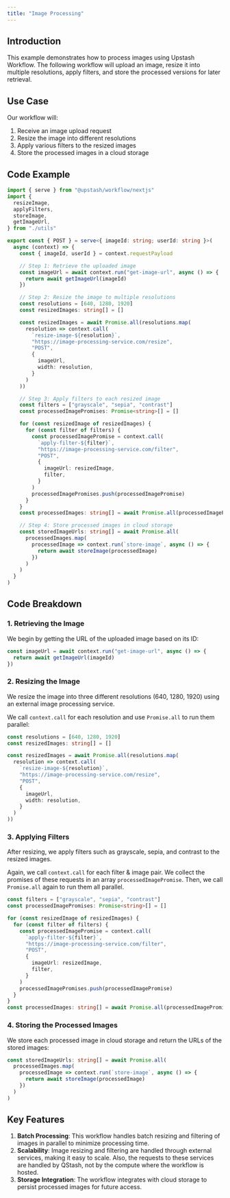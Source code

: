```yaml
---
title: "Image Processing"
---
```


## Introduction

This example demonstrates how to process images using Upstash Workflow. The following workflow will upload an image, resize it into multiple resolutions, apply filters, and store the processed versions for later retrieval.

## Use Case

Our workflow will:

1. Receive an image upload request
2. Resize the image into different resolutions
3. Apply various filters to the resized images
4. Store the processed images in a cloud storage

## Code Example

```typescript
import { serve } from "@upstash/workflow/nextjs"
import {
  resizeImage,
  applyFilters,
  storeImage,
  getImageUrl,
} from "./utils"

export const { POST } = serve<{ imageId: string; userId: string }>(
  async (context) => {
    const { imageId, userId } = context.requestPayload

    // Step 1: Retrieve the uploaded image
    const imageUrl = await context.run("get-image-url", async () => {
      return await getImageUrl(imageId)
    })

    // Step 2: Resize the image to multiple resolutions
    const resolutions = [640, 1280, 1920]
    const resizedImages: string[] = []

    const resizedImages = await Promise.all(resolutions.map(
      resolution => context.call(
        `resize-image-${resolution}`,
        "https://image-processing-service.com/resize",
        "POST",
        {
          imageUrl,
          width: resolution,
        }
      )
    ))

    // Step 3: Apply filters to each resized image
    const filters = ["grayscale", "sepia", "contrast"]
    const processedImagePromises: Promise<string>[] = []

    for (const resizedImage of resizedImages) {
      for (const filter of filters) {
        const processedImagePromise = context.call(
          `apply-filter-${filter}`,
          "https://image-processing-service.com/filter",
          "POST",
          {
            imageUrl: resizedImage,
            filter,
          }
        )
        processedImagePromises.push(processedImagePromise)
      }
    }
    const processedImages: string[] = await Promise.all(processedImagePromises)

    // Step 4: Store processed images in cloud storage
    const storedImageUrls: string[] = await Promise.all(
      processedImages.map(
        processedImage => context.run(`store-image`, async () => {
          return await storeImage(processedImage)
        })
      )
    )
  }
)
```

## Code Breakdown

### 1. Retrieving the Image

We begin by getting the URL of the uploaded image based on its ID:

```typescript
const imageUrl = await context.run("get-image-url", async () => {
  return await getImageUrl(imageId)
})
```

### 2. Resizing the Image

We resize the image into three different resolutions (640, 1280, 1920) using an external image processing service.

We call `context.call` for each resolution and use `Promise.all` to run them parallel:

```typescript
const resolutions = [640, 1280, 1920]
const resizedImages: string[] = []

const resizedImages = await Promise.all(resolutions.map(
  resolution => context.call(
    `resize-image-${resolution}`,
    "https://image-processing-service.com/resize",
    "POST",
    {
      imageUrl,
      width: resolution,
    }
  )
))
```

### 3. Applying Filters

After resizing, we apply filters such as grayscale, sepia, and contrast to the resized images.

Again, we call `context.call` for each filter & image pair. We collect the promises of these requests in an array `processedImagePromise`. Then, we call `Promise.all` again to run them all parallel.

```typescript
const filters = ["grayscale", "sepia", "contrast"]
const processedImagePromises: Promise<string>[] = []

for (const resizedImage of resizedImages) {
  for (const filter of filters) {
    const processedImagePromise = context.call(
      `apply-filter-${filter}`,
      "https://image-processing-service.com/filter",
      "POST",
      {
        imageUrl: resizedImage,
        filter,
      }
    )
    processedImagePromises.push(processedImagePromise)
  }
}
const processedImages: string[] = await Promise.all(processedImagePromises)
```

### 4. Storing the Processed Images

We store each processed image in cloud storage and return the URLs of the stored images:

```typescript
const storedImageUrls: string[] = await Promise.all(
  processedImages.map(
    processedImage => context.run(`store-image`, async () => {
      return await storeImage(processedImage)
    })
  )
)
```

## Key Features

1. **Batch Processing**: This workflow handles batch resizing and filtering of images in parallel to minimize processing time.
2. **Scalability**: Image resizing and filtering are handled through external services, making it easy to scale. Also, the requests to these services are handled by QStash, not by the compute where the workflow is hosted.
3. **Storage Integration**: The workflow integrates with cloud storage to persist processed images for future access.

